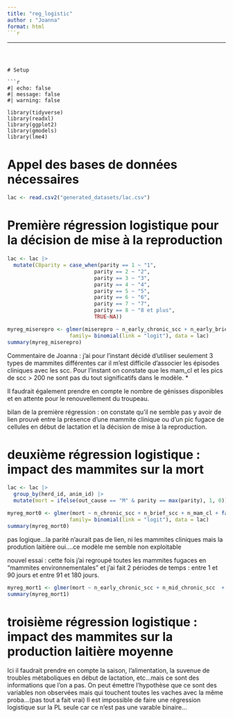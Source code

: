 ```yaml
---
title: "reg_logistic"
author : "Joanna"
format: html
```r

```

---
```



# Setup

```r
#| echo: false
#| message: false
#| warning: false

library(tidyverse)
library(readxl)
library(ggplot2)
library(gmodels)
library(lme4)
```

# Appel des bases de données nécessaires 


```r
lac <- read.csv2("generated_datasets/lac.csv")
```

# Première régression logistique pour la décision de mise à la reproduction 

```r
lac <- lac |> 
  mutate(C8parity = case_when(parity == 1 ~ "1",
                            parity == 2 ~ "2",
                            parity == 3 ~ "3",
                            parity == 4 ~ "4",
                            parity == 5 ~ "5",
                            parity == 6 ~ "6",
                            parity == 7 ~ "7",
                            parity == 8 ~ "8 et plus",
                            TRUE~NA))
```


```r
myreg_miserepro <- glmer(miserepro ~ n_early_chronic_scc + n_early_brief_scc + n_early_mam_cl + factor(C8parity) + early_milk + (1 | herd_id), 
                    family= binomial(link = "logit"), data = lac)
summary(myreg_miserepro)
```

Commentaire de Joanna : j'ai pour l'instant décidé d'utiliser seulement 3 types de mammites différentes car il m'est difficile d'associer les épisodes cliniques avec les scc. Pour l'instant on constate que les mam_cl et les pics de scc > 200 ne sont pas du tout significatifs dans le modèle. *

Il faudrait également prendre en compte le nombre de génisses disponibles et en attente pour le renouvellement du troupeau. 

bilan de la première régression : 
on constate qu'il ne semble pas y avoir de lien prouvé entre la présence d'une mammite clinique ou d'un pic fugace de cellules en début de lactation et la décision de mise à la reproduction. 

# deuxième régression logistique : impact des mammites sur la mort 

```r
lac <- lac |> 
  group_by(herd_id, anim_id) |> 
  mutate(mort = ifelse(out_cause == "M" & parity == max(parity), 1, 0))
```

```r
myreg_mort0 <- glmer(mort ~ n_chronic_scc + n_brief_scc + n_mam_cl + factor(C8parity) + mean_milk + (1 | herd_id), 
                    family= binomial(link = "logit"), data = lac)
summary(myreg_mort0)
```
pas logique...la parité n'aurait pas de lien, ni les mammites cliniques mais la prodution laitière oui....ce modèle me semble non exploitable

nouvel essai : 
cette fois j'ai regroupé toutes les mammites fugaces en "mammites environnementales" et j'ai fait 2 périodes de temps : entre 1 et 90 jours et entre 91 et 180 jours. 
```r
myreg_mort1 <- glmer(mort ~ n_early_chronic_scc + n_mid_chronic_scc  + n_early_env_mam + n_mid_env_mam + factor(C8parity) + mid_milk + early_milk + (1 | herd_id), family= binomial(link = "logit"), data = lac)
summary(myreg_mort1)
```

# troisième régression logistique : impact des mammites sur la production laitière moyenne 

Ici il faudrait prendre en compte la saison, l'alimentation, la suvenue de troubles métaboliques en début de lactation, etc...mais ce sont des informations que l'on a pas. On peut émettre l'hypothèse que ce sont des variables non observées mais qui touchent toutes les vaches avec la même proba...(pas tout a fait vrai)
Il est impossible de faire une régression logistique sur la PL seule car ce n'est pas une varable binaire...

